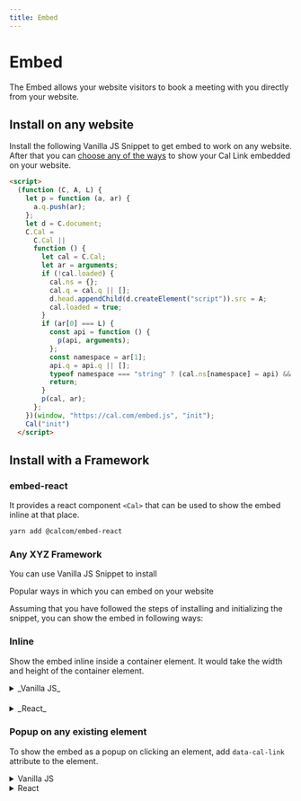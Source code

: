 ```yaml
---
title: Embed
---
```



# Embed

The Embed allows your website visitors to book a meeting with you directly from your website.

## Install on any website

Install the following Vanilla JS Snippet to get embed to work on any website. After that you can <a href="#popular-ways-in-which-you-can-embed-on-your-website">choose any of the ways</a> to show your Cal Link embedded on your website.

```html
<script>
  (function (C, A, L) {
    let p = function (a, ar) {
      a.q.push(ar);
    };
    let d = C.document;
    C.Cal =
      C.Cal ||
      function () {
        let cal = C.Cal;
        let ar = arguments;
        if (!cal.loaded) {
          cal.ns = {};
          cal.q = cal.q || [];
          d.head.appendChild(d.createElement("script")).src = A;
          cal.loaded = true;
        }
        if (ar[0] === L) {
          const api = function () {
            p(api, arguments);
          };
          const namespace = ar[1];
          api.q = api.q || [];
          typeof namespace === "string" ? (cal.ns[namespace] = api) && p(api, ar) : p(cal, ar);
          return;
        }
        p(cal, ar);
      };
    })(window, "https://cal.com/embed.js", "init");
    Cal("init")
  </script>
```

## Install with a Framework

### embed-react

It provides a react component `<Cal>` that can be used to show the embed inline at that place.

```bash
yarn add @calcom/embed-react
```

### Any XYZ Framework

You can use Vanilla JS Snippet to install

<Anchor as="H2">Popular ways in which you can embed on your website</Anchor>

Assuming that you have followed the steps of installing and initializing the snippet, you can show the embed in following ways:

### Inline

Show the embed inline inside a container element. It would take the width and height of the container element.

<details>
  <summary>_Vanilla JS_</summary>

```html
<script>
  Cal("inline", {
    elementOrSelector: "Your Embed Container Selector Path", // You can also provide an element directly
    calLink: "jane", // The link that you want to embed. It would open https://cal.com/jane in embed
    config: {
      name: "John Doe", // Prefill Name
      email: "johndoe@gmail.com", // Prefill Email
      notes: "Test Meeting", // Prefill Notes
      guests: ["janedoe@gmail.com", "test@gmail.com"], // Prefill Guests
      theme: "dark", // "dark" or "light" theme
    },
  });
</script>

*Sample sandbox*
```
<iframe src="https://codesandbox.io/embed/vanilla-js-inline-embed-r27n67?fontsize=14&hidenavigation=1&theme=dark"
     style={{width:"100%", height:"500px", border:0, borderRadius: "4px", overflow:"hidden"}}
     title="Cal Component - Embed Inline Demo[React][TypeScript]"
     allow="accelerometer; ambient-light-sensor; camera; encrypted-media; geolocation; gyroscope; hid; microphone; midi; payment; usb; vr; xr-spatial-tracking"
     sandbox="allow-forms allow-modals allow-popups allow-presentation allow-same-origin allow-scripts"
   ></iframe>
</details>

####

<details>
<summary>_React_</summary>

```jsx
import Cal from "@calcom/embed-react";

const MyComponent = () => (
  <Cal
    calLink="pro"
    config={{
      name: "John Doe",
      email: "johndoe@gmail.com",
      notes: "Test Meeting",
      guests: ["janedoe@gmail.com"],
      theme: "dark",
    }}
  />
);
```

*Sample sandbox*

<iframe src="https://codesandbox.io/embed/cal-component-embed-inline-demo-react-typescript-d1zlcn?fontsize=14&hidenavigation=1&theme=dark"
     style={{width:"100%", height:"500px", border:0, borderRadius: "4px", overflow:"hidden"}}
     title="Cal Component - Embed Inline Demo[React][TypeScript]"
     allow="accelerometer; ambient-light-sensor; camera; encrypted-media; geolocation; gyroscope; hid; microphone; midi; payment; usb; vr; xr-spatial-tracking"
     sandbox="allow-forms allow-modals allow-popups allow-presentation allow-same-origin allow-scripts"
   ></iframe>
</details>

### Popup on any existing element

To show the embed as a popup on clicking an element, add `data-cal-link` attribute to the element.

<details>

<summary>Vanilla JS</summary>

To show the embed as a popup on clicking an element, simply add `data-cal-link` attribute to the element.

*Sample sandbox*
<iframe src="https://codesandbox.io/embed/popup-on-click-of-an-existing-element-y9lcuo?fontsize=14&hidenavigation=1&theme=dark"
     style={{width:"100%", height:"500px", border:0, borderRadius: "4px", overflow:"hidden"}}
     title="Cal Component - Embed Inline Demo[React][TypeScript]"
     allow="accelerometer; ambient-light-sensor; camera; encrypted-media; geolocation; gyroscope; hid; microphone; midi; payment; usb; vr; xr-spatial-tracking"
     sandbox="allow-forms allow-modals allow-popups allow-presentation allow-same-origin allow-scripts"
   ></iframe>

  <button data-cal-link="jane" data-cal-config="A valid config JSON"></button>
</details>
<details>
  <summary>React</summary>
  ```jsx
    import "@calcom/embed-react";

    const MyComponent = ()=> {
      return <button data-cal-link="jane" data-cal-config='A valid config JSON'></button>
    }
```

*Sample sandbox*
<iframe src="https://codesandbox.io/embed/embed-popup-on-click-of-an-existing-element-demo-react-sc967e?fontsize=14&hidenavigation=1&theme=dark"
     style={{width:"100%", height:"500px", border:0, borderRadius: "4px", overflow:"hidden"}}
     title="Cal Component - Embed Inline Demo[React][TypeScript]"
     allow="accelerometer; ambient-light-sensor; camera; encrypted-media; geolocation; gyroscope; hid; microphone; midi; payment; usb; vr; xr-spatial-tracking"
     sandbox="allow-forms allow-modals allow-popups allow-presentation allow-same-origin allow-scripts"
   ></iframe>

</details>

### Floating pop-up button

```html
<script>
  Cal("floatingButton", {
    // The link that you want to embed. It would open https://cal.com/jane in embed
    calLink: "jane",
  });
</script>
```

*Sample sandbox*
<iframe src="https://codesandbox.io/embed/embed-floating-button-popup-all-websites-cg7pru?fontsize=14&hidenavigation=1&theme=dark"
     style={{width:"100%", height:"500px", border:0, borderRadius: "4px", overflow:"hidden"}}
     title="Cal Component - Embed Inline Demo[React][TypeScript]"
     allow="accelerometer; ambient-light-sensor; camera; encrypted-media; geolocation; gyroscope; hid; microphone; midi; payment; usb; vr; xr-spatial-tracking"
     sandbox="allow-forms allow-modals allow-popups allow-presentation allow-same-origin allow-scripts"
   ></iframe>

## Supported Instructions

Consider an instruction as a function with that name and that would be called with the given arguments.

### `inline`

Appends embed inline as the child of the element.

```html
<script>
Cal("inline", { elementOrSelector, calLink });
</script>
````

- `elementOrSelector` - Give it either a valid CSS selector or an HTMLElement instance directly

- `calLink` - Cal Link that you want to embed e.g. john. Just give the username. No need to give the full URL [https://cal.com/john](). It makes it easy to configure the calendar host once and use as many links you want with just usernames

### `ui`

Configure UI for embed. Make it look part of your webpage.

```html
<script>
Cal("inline", { styles });
</script>
```

- `styles` - It supports styling for `body` and `eventTypeListItem`. Right now we support just background on these two.

### preload

Usage:

If you want to open cal link on some action. Make it pop open instantly by preloading it.

```html
<script>
Cal("preload", { calLink });
</script>
```

- `calLink` - Cal Link that you want to embed e.g. john. Just give the username. No need to give the full URL [https://cal.com/john]()

## Actions
You can listen to an action that occurs in embedded cal link as follows. You can think of them as DOM events. We are avoiding the term "events" to not confuse it with Cal Events.
```html
<script>
Cal("on", {
  action: "ANY_ACTION_NAME",
  callback: (e)=>{
    // `data` is properties for the event.
    // `type` is the name of the action(You can also call it type of the action.) This would be same as "ANY_ACTION_NAME" except when ANY_ACTION_NAME="*" which listens to all the events.
    // `namespace` tells you the Cal namespace for which the event is fired/
    const {data, type, namespace} = e.detail;
  }
})
</script>
```

Following are the list of supported actions.
- 
| Action               | Description                                                                                                                        | Properties                                                                                                                                                                                                                                                                             |
|----------------------|------------------------------------------------------------------------------------------------------------------------------------|----------------------------------------------------------------------------------------------------------------------------------------------------------------------------------------------------------------------------------------------------------------------------------------|
| eventTypeSelected    | When user chooses an event-type from the listing.                                                                                  | eventType:object // Event Type that has been selected"                                                                                                                                                                                                                               |
| bookingSuccessful    | When the booking is successfully done. It might not be confirmed.                                                                  | confirmed: boolean; //Whether confirmation from organizer is pending or not  <br/><br/>eventType: "Object for Event Type that has been booked";  <br/><br/>date: string; // Date of Event  <br/><br/>duration: number; //Duration of booked Event  <br/><br/>organizer: object //Organizer details like name, timezone, email  |
| linkReady            | Tells that the link is ready to be shown now.                                                                                      | None                                                                                                                                                                                                                                                                                   |
| linkFailed           | Fired if link fails to load                                                                                                        | code: number; // Error Code <br/><br/>msg: string;  //Human Readable msg  <br/><br/>data: object // More details to debug the error                                                                                                                                                                     |
| __iframeReady        | It is fired when the embedded iframe is ready to communicate with parent snippet. This is mostly for internal use by Embed Snippet | None                                                                                                                                                                                                                                                                                   |
| __windowLoadComplete | Tells that window load for iframe is complete                                                                                      | None                                                                                                                                                                                                                                                                                   |
| __dimensionChanged   | Tells that dimensions of the content inside the iframe changed.                                                                    | iframeWidth:number, iframeHeight:number                                                                                                                                                                                                                                              |

_Actions that start with __ are internal._